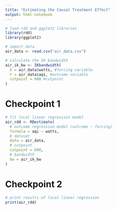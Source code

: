 ```yaml
---
title: "Estimating the Causal Treatment Effect"
output: html-notebook
---
```


```r
# load rdd and ggplot2 libraries
library(rdd)
library(ggplot2)

# import data
air_data <- read.csv("air_data.csv")

# calculate the IK bandwidth
air_ik_bw <- IKbandwidth(
  X = air_data$watts, #forcing variable
  Y = air_data$aqi, #outcome variable
  cutpoint = 600 #cutpoint
)
```
# Checkpoint 1
```r
# fit local linear regression model
air_rdd <- RDestimate(
  # outcome regression model (outcome ~ forcing)
  formula = aqi ~ watts,
  # dataset
  data = air_data,
  # cutpoint
  cutpoint = 600,
  # bandwidth
  bw = air_ik_bw
)
```
# Checkpoint 2
```r
# print results of local linear regression
print(air_rdd)
```